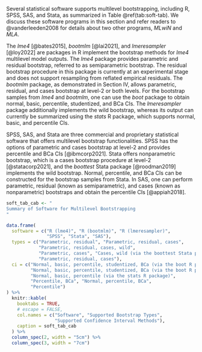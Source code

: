 

Several statistical software supports multilevel bootstrapping, including R, SPSS, SAS, and Stata, as summarized in Table\ \@ref(tab:soft-tab). We discuss these software programs in this section and refer readers to @vanderleeden2008 for details about two other programs, *MLwiN* and *MLA*. 

The *lme4* [@bates2015], *bootmlm* [@lai2021], and *lmeresampler* [@loy2022] are packages in R implement the bootstrap methods for *lme4* multilevel model outputs. The *lme4* package provides parametric and residual bootstrap, referred to as semiparametric bootstrap. The residual bootstrap procedure in this package is currently at an experimental stage and does not support resampling from reflated empirical residuals. The *bootmlm* package, as demonstrated in Section IV, allows parametric, residual, and cases bootstrap at level-2 or both levels. For the bootstrap samples from *lme4* and *bootmlm*, one can use the *boot* package to obtain normal, basic, percentile, studentized, and BCa CIs. The *lmeresampler* package additionally implements the wild bootstrap, whereas its output can currently be summarized using the *stats* R package, which supports normal, basic, and percentile CIs. 

SPSS, SAS, and Stata are three commercial and proprietary statistical software that offers multilevel bootstrap functionalities. SPSS has the options of parametric and cases bootstrap at level-2 and provides percentile and BCa CIs [@ibmcorp2021]. Stata offers nonparametric bootstrap, which is a cases bootstrap procedure at level-2 [@statacorp2021], and the *boottest* Stata package [@roodman2019] implements the wild bootstrap. Normal, percentile, and BCa CIs can be constructed for the bootstrap samples from Stata. In SAS, one can perform parametric, residual (known as semiparametric), and cases (known as nonparametric) bootstraps and obtain the percentile CIs [@appiah2018]. 

```r
soft_tab_cab <- "
Summary of Software for Multilevel Bootstrapping
"
```

```r
data.frame(
  software = c("R (lme4)", "R (bootmlm)", "R (lmeresampler)", 
               "SPSS", "Stata", "SAS"), 
  types = c("Parametric, residual", "Parametric, residual, cases", 
            "Parametric, residual, cases, wild", 
            "Parametric, cases", "Cases, wild (via the boottest Stata package)", 
            "Parametric, residual, cases"), 
  ci = c("Normal, basic, percentile, studentized, BCa (via the boot R package)", 
         "Normal, basic, percentile, studentized, BCa (via the boot R package)", 
         "Normal, basic, percentile (via the stats R package)", 
         "Percentile, BCa", "Normal, percentile, BCa", 
         "Percentile")
) %>%
  knitr::kable(
    booktabs = TRUE,
    # escape = FALSE,
    col.names = c("Software", "Supported Bootstrap Types",
                  "Supported Confidence Interval Methods"),
    caption = soft_tab_cab
  ) %>%
  column_spec(2, width = "5cm") %>%
  column_spec(3, width = "7cm")
```

